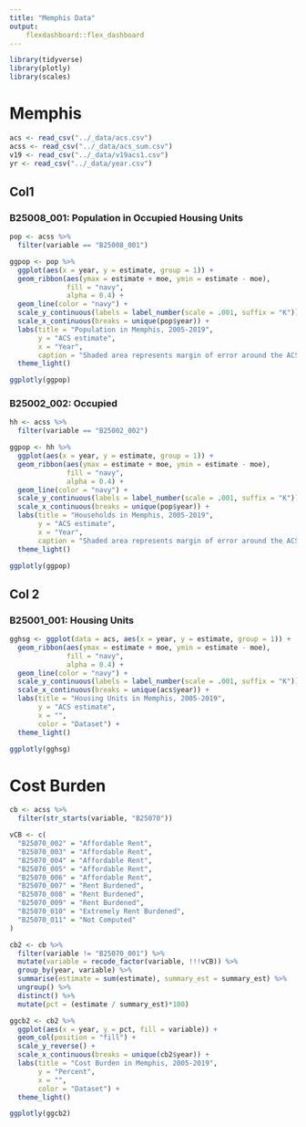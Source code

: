 ```yaml
---
title: "Memphis Data"
output:
    flexdashboard::flex_dashboard
---
```


```r
library(tidyverse)
library(plotly)
library(scales)
```

# Memphis

```r
acs <- read_csv("../_data/acs.csv")
acss <- read_csv("../_data/acs_sum.csv")
v19 <- read_csv("../_data/v19acs1.csv")
yr <- read_csv("../_data/year.csv")
```

## Col1

### B25008_001: Population in Occupied Housing Units

```r
pop <- acss %>% 
  filter(variable == "B25008_001")

ggpop <- pop %>% 
  ggplot(aes(x = year, y = estimate, group = 1)) +
  geom_ribbon(aes(ymax = estimate + moe, ymin = estimate - moe),
              fill = "navy",
              alpha = 0.4) +
  geom_line(color = "navy") +
  scale_y_continuous(labels = label_number(scale = .001, suffix = "K"))+
  scale_x_continuous(breaks = unique(pop$year)) +
  labs(title = "Population in Memphis, 2005-2019",
       y = "ACS estimate",
       x = "Year",
       caption = "Shaded area represents margin of error around the ACS estimate") +
  theme_light()

ggplotly(ggpop)
```
### B25002_002: Occupied

```r
hh <- acss %>% 
  filter(variable == "B25002_002")

ggpop <- hh %>% 
  ggplot(aes(x = year, y = estimate, group = 1)) +
  geom_ribbon(aes(ymax = estimate + moe, ymin = estimate - moe),
              fill = "navy",
              alpha = 0.4) +
  geom_line(color = "navy") +
  scale_y_continuous(labels = label_number(scale = .001, suffix = "K"))+
  scale_x_continuous(breaks = unique(pop$year)) +
  labs(title = "Households in Memphis, 2005-2019",
       y = "ACS estimate",
       x = "Year",
       caption = "Shaded area represents margin of error around the ACS estimate") +
  theme_light()

ggplotly(ggpop)
```


## Col 2

### B25001_001: Housing Units

```r
gghsg <- ggplot(data = acs, aes(x = year, y = estimate, group = 1)) +
  geom_ribbon(aes(ymax = estimate + moe, ymin = estimate - moe),
              fill = "navy",
              alpha = 0.4) +
  geom_line(color = "navy") +
  scale_y_continuous(labels = label_number(scale = .001, suffix = "K"))+
  scale_x_continuous(breaks = unique(acs$year)) +
  labs(title = "Housing Units in Memphis, 2005-2019",
       y = "ACS estimate",
       x = "",
       color = "Dataset") +
  theme_light()

ggplotly(gghsg)
```

# Cost Burden

```r
cb <- acss %>% 
  filter(str_starts(variable, "B25070"))
```

```r
vCB <- c(
  "B25070_002" = "Affordable Rent",
  "B25070_003" = "Affordable Rent",
  "B25070_004" = "Affordable Rent",
  "B25070_005" = "Affordable Rent",
  "B25070_006" = "Affordable Rent",
  "B25070_007" = "Rent Burdened",
  "B25070_008" = "Rent Burdened",
  "B25070_009" = "Rent Burdened",
  "B25070_010" = "Extremely Rent Burdened",
  "B25070_011" = "Not Computed"
)
```

```r
cb2 <- cb %>% 
  filter(variable != "B25070_001") %>% 
  mutate(variable = recode_factor(variable, !!!vCB)) %>% 
  group_by(year, variable) %>% 
  summarise(estimate = sum(estimate), summary_est = summary_est) %>% 
  ungroup() %>% 
  distinct() %>% 
  mutate(pct = (estimate / summary_est)*100)
```

```r
ggcb2 <- cb2 %>%
  ggplot(aes(x = year, y = pct, fill = variable)) +
  geom_col(position = "fill") +
  scale_y_reverse() +
  scale_x_continuous(breaks = unique(cb2$year)) +
  labs(title = "Cost Burden in Memphis, 2005-2019",
       y = "Percent",
       x = "",
       color = "Dataset") +
  theme_light()

ggplotly(ggcb2)
```

